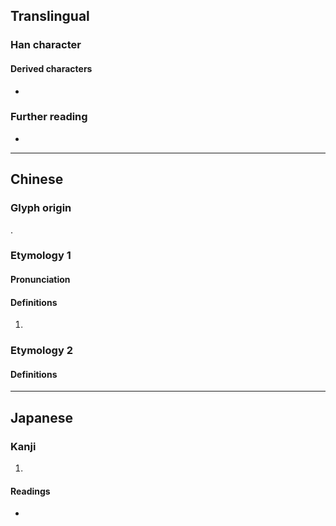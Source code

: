 {{character info}}
==Translingual==

===Han character===
{{Han char|rn=32|rad=土|as=03|sn=6|four=|canj=GHP|ids=⿰土乇}}

====Derived characters====
* {{l|mul|[[𡧪]]}}

===Further reading===
* {{Han ref|kx=0223.130|dkj=04884|hdz=10420.010|uh=572B|ud=22315}}

----

==Chinese==
{{zh-forms}}

===Glyph origin===
{{Han compound|土|乇|c1=s|c2=p|ls=psc|t1=earth}}.

===Etymology 1===

====Pronunciation====
{{zh-pron
|m=zhūn
|mc=y
|oc=y
|cat=pn
}}

====Definitions====
{{head|zh|Han character}}

# {{zh-used2|p}}

===Etymology 2===

====Definitions====
{{zh-see|墺|a}}

----

==Japanese==

===Kanji===
{{ja-kanji|grade=|rs=土03}}

# {{rfdef|ja|sort=土03}}

====Readings====
* {{ja-readings|on=おう<あう}}